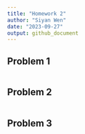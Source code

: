 ```yaml
---
title: "Homework 2"
author: "Siyan Wen"
date: "2023-09-27"
output: github_document
---
```

## Problem 1
```r

```
## Problem 2
```r

```
## Problem 3
```r

```


